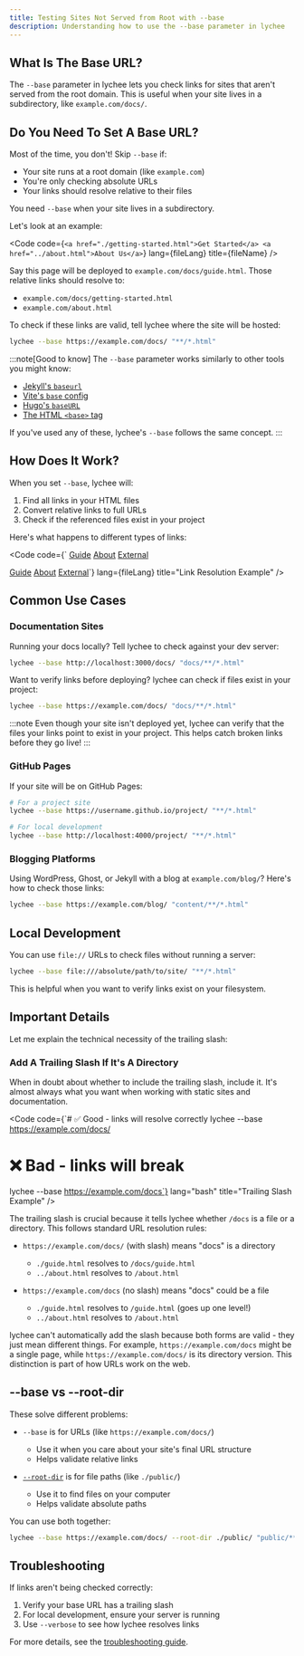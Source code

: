 ```yaml
---
title: Testing Sites Not Served from Root with --base
description: Understanding how to use the --base parameter in lychee
---
```



## What Is The Base URL?

The `--base` parameter in lychee lets you check links for sites that aren't
served from the root domain. This is useful when your site lives in a
subdirectory, like `example.com/docs/`.

## Do You Need To Set A Base URL?

Most of the time, you don't! Skip `--base` if:

- Your site runs at a root domain (like `example.com`)
- You're only checking absolute URLs
- Your links should resolve relative to their files

You need `--base` when your site lives in a subdirectory.

Let's look at an example:

<Code
  code={`<a href="./getting-started.html">Get Started</a>
<a href="../about.html">About Us</a>`}
  lang={fileLang}
  title={fileName}
/>

Say this page will be deployed to `example.com/docs/guide.html`. Those relative links should resolve to:

- `example.com/docs/getting-started.html`
- `example.com/about.html`

To check if these links are valid, tell lychee where the site will be hosted:

```bash
lychee --base https://example.com/docs/ "**/*.html"
```

:::note[Good to know]
The `--base` parameter works similarly to other tools you might know:

- [Jekyll's `baseurl`](https://jekyllrb.com/docs/configuration/options/)
- [Vite's `base` config](https://vike.dev/base-url#base)
- [Hugo's `baseURL`](https://gohugo.io/methods/site/baseurl/)
- [The HTML `<base>` tag](https://www.w3schools.com/tags/tag_base.asp)

If you've used any of these, lychee's `--base` follows the same concept.
:::

## How Does It Work?

When you set `--base`, lychee will:

1. Find all links in your HTML files
2. Convert relative links to full URLs
3. Check if the referenced files exist in your project

Here's what happens to different types of links:

<Code
  code={`<!-- Original links -->
<a href="./guide.html">Guide</a>
<a href="../about.html">About</a>
<a href="https://other.com">External</a>

<!-- After --base https://example.com/docs/ -->

<a href="https://example.com/docs/guide.html">Guide</a>
<a href="https://example.com/about.html">About</a>
<a href="https://other.com">External</a>`} lang={fileLang}
title="Link Resolution Example" />

## Common Use Cases

### Documentation Sites

Running your docs locally? Tell lychee to check against your dev server:

```bash
lychee --base http://localhost:3000/docs/ "docs/**/*.html"
```

Want to verify links before deploying? lychee can check if files exist in your project:

```bash
lychee --base https://example.com/docs/ "docs/**/*.html"
```

:::note
Even though your site isn't deployed yet, lychee can verify that the files your links point to exist in your project. This helps catch broken links before they go live!
:::

### GitHub Pages

If your site will be on GitHub Pages:

```bash
# For a project site
lychee --base https://username.github.io/project/ "**/*.html"

# For local development
lychee --base http://localhost:4000/project/ "**/*.html"
```

### Blogging Platforms

Using WordPress, Ghost, or Jekyll with a blog at `example.com/blog/`? Here's how to check those links:

```bash
lychee --base https://example.com/blog/ "content/**/*.html"
```

## Local Development

You can use `file://` URLs to check files without running a server:

```bash
lychee --base file:///absolute/path/to/site/ "**/*.html"
```

This is helpful when you want to verify links exist on your filesystem.

## Important Details

Let me explain the technical necessity of the trailing slash:

### Add A Trailing Slash If It's A Directory 

When in doubt about whether to include the trailing slash, include it. It's almost always what you want when working with static sites and documentation.

<Code
  code={`# ✅ Good - links will resolve correctly
lychee --base https://example.com/docs/
# ❌ Bad - links will break
lychee --base https://example.com/docs`}
lang="bash"
title="Trailing Slash Example"
/>

The trailing slash is crucial because it tells lychee whether `/docs` is a file or a directory. This follows standard URL resolution rules:

- `https://example.com/docs/` (with slash) means "docs" is a directory
  - `./guide.html` resolves to `/docs/guide.html`
  - `../about.html` resolves to `/about.html`

- `https://example.com/docs` (no slash) means "docs" could be a file
  - `./guide.html` resolves to `/guide.html` (goes up one level!)
  - `../about.html` resolves to `/about.html`

lychee can't automatically add the slash because both forms are valid - they just mean different things. For example, `https://example.com/docs` might be a single page, while `https://example.com/docs/` is its directory version. This distinction is part of how URLs work on the web.

## --base vs --root-dir

These solve different problems:

- `--base` is for URLs (like `https://example.com/docs/`)

  - Use it when you care about your site's final URL structure
  - Helps validate relative links

- [`--root-dir`](root-dir) is for file paths (like `./public/`)
  - Use it to find files on your computer
  - Helps validate absolute paths

You can use both together:

```bash
lychee --base https://example.com/docs/ --root-dir ./public/ "public/**/*.html"
```

## Troubleshooting

If links aren't being checked correctly:

1. Verify your base URL has a trailing slash
2. For local development, ensure your server is running
3. Use `--verbose` to see how lychee resolves links

For more details, see the [troubleshooting guide](/guides/troubleshooting).
